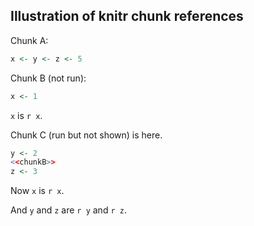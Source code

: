 ## Illustration of knitr chunk references

Chunk A:

```r
x <- y <- z <- 5
```

Chunk B (not run):

```r
x <- 1
```

`x` is `r x`.

Chunk C (run but not shown) is here.

```r
y <- 2
<<chunkB>>
z <- 3
```

Now `x` is `r x`.

And `y` and `z` are `r y` and `r z`.
